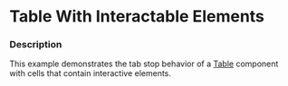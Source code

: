 
# Table With Interactable Elements

### Description
This example demonstrates the tab stop behavior of a [Table](/components/cerner-terra-framework-docs/table/about) component with cells
that contain interactive elements.

<TableFocusableCell title= 'Table With Focusable Cell Elements' />
